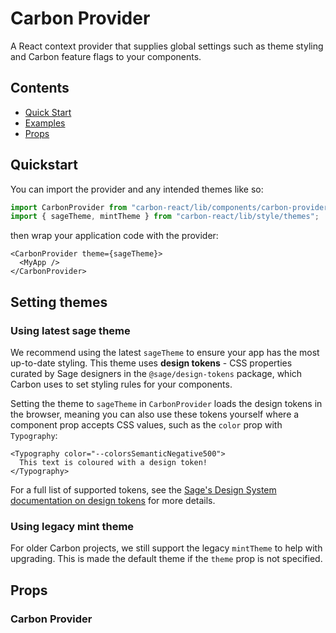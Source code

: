 

<Meta title="Carbon Provider" of={CarbonProviderStories} />

# Carbon Provider

A React context provider that supplies global settings such as theme styling and Carbon feature flags to your components.

## Contents

- [Quick Start](#quick-start)
- [Examples](#examples)
- [Props](#props)

## Quickstart

You can import the provider and any intended themes like so:

```ts
import CarbonProvider from "carbon-react/lib/components/carbon-provider";
import { sageTheme, mintTheme } from "carbon-react/lib/style/themes";
```

then wrap your application code with the provider:

```tsx
<CarbonProvider theme={sageTheme}>
  <MyApp />
</CarbonProvider>
```

## Setting themes

### Using latest sage theme

We recommend using the latest `sageTheme` to ensure your app has the most up-to-date styling. This theme uses **design tokens** - CSS properties curated by Sage designers in the `@sage/design-tokens` package, which Carbon uses to set styling rules for your components.

<Canvas of={CarbonProviderStories.SageTheme} />

Setting the theme to `sageTheme` in `CarbonProvider` loads the design tokens in the browser, meaning you can also use these tokens yourself where a component prop accepts CSS values, such as the `color` prop with `Typography`:

```tsx
<Typography color="--colorsSemanticNegative500">
  This text is coloured with a design token!
</Typography>
```

For a full list of supported tokens, see the [Sage's Design System documentation on design tokens](https://zeroheight.com/2ccf2b601/p/217e24-design-tokens/b/46fb17) for more details.

### Using legacy mint theme

For older Carbon projects, we still support the legacy `mintTheme` to help with upgrading. This is made the default theme if the `theme` prop is not specified.

<Canvas of={CarbonProviderStories.MintTheme} />

## Props

### Carbon Provider

<ArgTypes of={CarbonProviderStories} />
